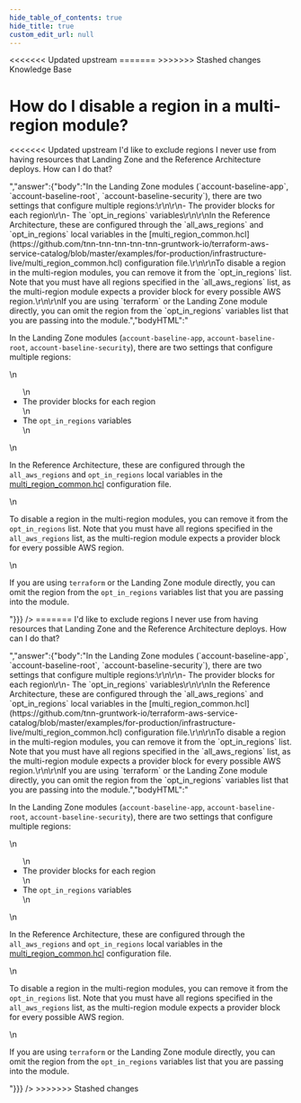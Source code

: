 ```yaml
---
hide_table_of_contents: true
hide_title: true
custom_edit_url: null
---
```



<head>
<<<<<<< Updated upstream
  <link rel="canonical" href="https://github.com/tnn-tnn-tnn-tnn-tnn-gruntwork-io/knowledge-base/discussions/163" />
=======
  <link rel="canonical" href="https://github.com/tnn-gruntwork-io/knowledge-base/discussions/163" />
>>>>>>> Stashed changes
</head>

<CenterLayout>
<span className="searchCategory">Knowledge Base</span>
<h1>How do I disable a region in a multi-region module?</h1>
<<<<<<< Updated upstream
<GitHub discussion={{"id":"D_kwDOF8slf84AOq2f","number":163,"author":{"login":"yorinasub17"},"title":"How do I disable a region in a multi-region module?","body":"I'd like to exclude regions I never use from having resources that Landing Zone and the Reference Architecture deploys. How can I do that?","bodyHTML":"<p dir=\"auto\">I'd like to exclude regions I never use from having resources that Landing Zone and the Reference Architecture deploys. How can I do that?</p>","answer":{"body":"In the Landing Zone modules (`account-baseline-app`, `account-baseline-root`, `account-baseline-security`), there are two settings that configure multiple regions:\r\n\r\n- The provider blocks for each region\r\n- The `opt_in_regions` variables\r\n\r\nIn the Reference Architecture, these are configured through the `all_aws_regions` and `opt_in_regions` local variables in the [multi_region_common.hcl](https://github.com/tnn-tnn-tnn-tnn-tnn-gruntwork-io/terraform-aws-service-catalog/blob/master/examples/for-production/infrastructure-live/multi_region_common.hcl) configuration file.\r\n\r\nTo disable a region in the multi-region modules, you can remove it from the `opt_in_regions` list. Note that you must have all regions specified in the `all_aws_regions` list, as the multi-region module expects a provider block for every possible AWS region.\r\n\r\nIf you are using `terraform` or the Landing Zone module directly, you can omit the region from the `opt_in_regions` variables list that you are passing into the module.","bodyHTML":"<p dir=\"auto\">In the Landing Zone modules (<code class=\"notranslate\">account-baseline-app</code>, <code class=\"notranslate\">account-baseline-root</code>, <code class=\"notranslate\">account-baseline-security</code>), there are two settings that configure multiple regions:</p>\n<ul dir=\"auto\">\n<li>The provider blocks for each region</li>\n<li>The <code class=\"notranslate\">opt_in_regions</code> variables</li>\n</ul>\n<p dir=\"auto\">In the Reference Architecture, these are configured through the <code class=\"notranslate\">all_aws_regions</code> and <code class=\"notranslate\">opt_in_regions</code> local variables in the <a href=\"https://github.com/tnn-tnn-tnn-tnn-tnn-gruntwork-io/terraform-aws-service-catalog/blob/master/examples/for-production/infrastructure-live/multi_region_common.hcl\">multi_region_common.hcl</a> configuration file.</p>\n<p dir=\"auto\">To disable a region in the multi-region modules, you can remove it from the <code class=\"notranslate\">opt_in_regions</code> list. Note that you must have all regions specified in the <code class=\"notranslate\">all_aws_regions</code> list, as the multi-region module expects a provider block for every possible AWS region.</p>\n<p dir=\"auto\">If you are using <code class=\"notranslate\">terraform</code> or the Landing Zone module directly, you can omit the region from the <code class=\"notranslate\">opt_in_regions</code> variables list that you are passing into the module.</p>"}}} />
=======
<GitHub discussion={{"id":"D_kwDOF8slf84AOq2f","number":163,"author":{"login":"yorinasub17"},"title":"How do I disable a region in a multi-region module?","body":"I'd like to exclude regions I never use from having resources that Landing Zone and the Reference Architecture deploys. How can I do that?","bodyHTML":"<p dir=\"auto\">I'd like to exclude regions I never use from having resources that Landing Zone and the Reference Architecture deploys. How can I do that?</p>","answer":{"body":"In the Landing Zone modules (`account-baseline-app`, `account-baseline-root`, `account-baseline-security`), there are two settings that configure multiple regions:\r\n\r\n- The provider blocks for each region\r\n- The `opt_in_regions` variables\r\n\r\nIn the Reference Architecture, these are configured through the `all_aws_regions` and `opt_in_regions` local variables in the [multi_region_common.hcl](https://github.com/tnn-gruntwork-io/terraform-aws-service-catalog/blob/master/examples/for-production/infrastructure-live/multi_region_common.hcl) configuration file.\r\n\r\nTo disable a region in the multi-region modules, you can remove it from the `opt_in_regions` list. Note that you must have all regions specified in the `all_aws_regions` list, as the multi-region module expects a provider block for every possible AWS region.\r\n\r\nIf you are using `terraform` or the Landing Zone module directly, you can omit the region from the `opt_in_regions` variables list that you are passing into the module.","bodyHTML":"<p dir=\"auto\">In the Landing Zone modules (<code class=\"notranslate\">account-baseline-app</code>, <code class=\"notranslate\">account-baseline-root</code>, <code class=\"notranslate\">account-baseline-security</code>), there are two settings that configure multiple regions:</p>\n<ul dir=\"auto\">\n<li>The provider blocks for each region</li>\n<li>The <code class=\"notranslate\">opt_in_regions</code> variables</li>\n</ul>\n<p dir=\"auto\">In the Reference Architecture, these are configured through the <code class=\"notranslate\">all_aws_regions</code> and <code class=\"notranslate\">opt_in_regions</code> local variables in the <a href=\"https://github.com/tnn-gruntwork-io/terraform-aws-service-catalog/blob/master/examples/for-production/infrastructure-live/multi_region_common.hcl\">multi_region_common.hcl</a> configuration file.</p>\n<p dir=\"auto\">To disable a region in the multi-region modules, you can remove it from the <code class=\"notranslate\">opt_in_regions</code> list. Note that you must have all regions specified in the <code class=\"notranslate\">all_aws_regions</code> list, as the multi-region module expects a provider block for every possible AWS region.</p>\n<p dir=\"auto\">If you are using <code class=\"notranslate\">terraform</code> or the Landing Zone module directly, you can omit the region from the <code class=\"notranslate\">opt_in_regions</code> variables list that you are passing into the module.</p>"}}} />
>>>>>>> Stashed changes

</CenterLayout>
  

<!-- ##DOCS-SOURCER-START
{
  "sourcePlugin": "github-discussions",
  "hash": "36bd84cd15e789ad35eac04ac405b029"
}
##DOCS-SOURCER-END -->
